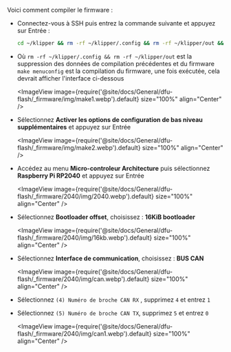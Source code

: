 Voici comment compiler le firmware :
* Connectez-vous à SSH puis entrez la commande suivante et appuyez sur Entrée :

    ```bash
    cd ~/klipper && rm -rf ~/klipper/.config && rm -rf ~/klipper/out && make menuconfig
    ```

* Où `rm -rf ~/klipper/.config && rm -rf ~/klipper/out` est la suppression des données de compilation précédentes et du firmware `make menuconfig` est la compilation du firmware, une fois exécutée, cela devrait afficher l'interface ci-dessous

    <ImageView image={require('@site/docs/General/dfu-flash/_firmware/img/make1.webp').default} size="100%" align="Center" />

* Sélectionnez **Activer les options de configuration de bas niveau supplémentaires** et appuyez sur Entrée

    <ImageView image={require('@site/docs/General/dfu-flash/_firmware/img/make2.webp').default} size="100%" align="Center" />

* Accédez au menu **Micro-controleur Architecture** puis sélectionnez **Raspberry Pi RP2040** et appuyez sur Entrée

    <ImageView image={require('@site/docs/General/dfu-flash/_firmware/2040/img/2040.webp').default} size="100%" align="Center" />

* Sélectionnez **Bootloader offset**, choisissez : **16KiB bootloader**

    <ImageView image={require('@site/docs/General/dfu-flash/_firmware/2040/img/16kb.webp').default} size="100%" align="Center" />

* Sélectionnez **Interface de communication**, choisissez : **BUS CAN**

    <ImageView image={require('@site/docs/General/dfu-flash/_firmware/2040/img/can.webp').default} size="100%" align="Center" />

* Sélectionnez `(4) Numéro de broche CAN RX` , supprimez `4` et entrez `1`
* Sélectionnez `(5) Numéro de broche CAN TX`, supprimez `5` et entrez `0`

    <ImageView image={require('@site/docs/General/dfu-flash/_firmware/2040/img/can1.webp').default} size="100%" align="Center" />